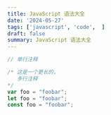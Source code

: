 ```yaml
---
title: JavaScript 语法大全
date: '2024-05-27'
tags: ['javascript', 'code',  ]
draft: false
summary: JavaScript 语法大全
---
```


```js:demo.js
// 单行注释

/* 这是一个更长的，
   多行注释
*/
var foo = "foobar";
let foo = "foobar";
const foo = "foobar";
```
